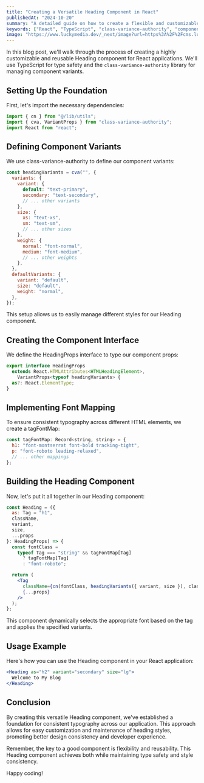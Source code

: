 ```yaml
---
title: "Creating a Versatile Heading Component in React"
publishedAt: "2024-10-20"
summary: "A detailed guide on how to create a flexible and customizable Heading component using React, TypeScript, and class-variance-authority."
keywords: ["React", "TypeScript", "class-variance-authority", "component design", "UI development", "custom hooks", "front-end development"]
image: "https://www.luckymedia.dev/_next/image?url=https%3A%2F%2Fcms.luckymedia.dev%2Fassets%2Fposts%2Fversatile-heading-component.png&w=3840&q=75"
---
```


In this blog post, we'll walk through the process of creating a highly customizable and reusable Heading component for React applications. We'll use TypeScript for type safety and the `class-variance-authority` library for managing component variants.

## Setting Up the Foundation

First, let's import the necessary dependencies:

```jsx
import { cn } from "@/lib/utils";
import { cva, VariantProps } from "class-variance-authority";
import React from "react";
```

## Defining Component Variants

We use class-variance-authority to define our component variants:

```jsx
const headingVariants = cva("", {
  variants: {
    variant: {
      default: "text-primary",
      secondary: "text-secondary",
      // ... other variants
    },
    size: {
      xs: "text-xs",
      sm: "text-sm",
      // ... other sizes
    },
    weight: {
      normal: "font-normal",
      medium: "font-medium",
      // ... other weights
    },
  },
  defaultVariants: {
    variant: "default",
    size: "default",
    weight: "normal",
  },
});
```

This setup allows us to easily manage different styles for our Heading component.

## Creating the Component Interface

We define the HeadingProps interface to type our component props:

```jsx
export interface HeadingProps
  extends React.HTMLAttributes<HTMLHeadingElement>,
    VariantProps<typeof headingVariants> {
  as?: React.ElementType;
}
```
## Implementing Font Mapping

To ensure consistent typography across different HTML elements, we create a tagFontMap:

```jsx
const tagFontMap: Record<string, string> = {
  h1: "font-montserrat font-bold tracking-tight",
  p: "font-roboto leading-relaxed",
  // ... other mappings
};
```
## Building the Heading Component

Now, let's put it all together in our Heading component:

```jsx
const Heading = ({
  as: Tag = "h1",
  className,
  variant,
  size,
  ...props
}: HeadingProps) => {
  const fontClass =
    typeof Tag === "string" && tagFontMap[Tag]
      ? tagFontMap[Tag]
      : "font-roboto";

  return (
    <Tag
      className={cn(fontClass, headingVariants({ variant, size }), className)}
      {...props}
    />
  );
};
```
This component dynamically selects the appropriate font based on the tag and applies the specified variants.

## Usage Example

Here's how you can use the Heading component in your React application:

```jsx
<Heading as="h2" variant="secondary" size="lg">
  Welcome to My Blog
</Heading>
```
## Conclusion

By creating this versatile Heading component, we've established a foundation for consistent typography across our application. This approach allows for easy customization and maintenance of heading styles, promoting better design consistency and developer experience.

Remember, the key to a good component is flexibility and reusability. This Heading component achieves both while maintaining type safety and style consistency.

Happy coding!